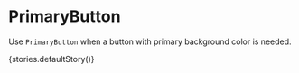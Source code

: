 


<Meta
  decorators={[withKnobs]}
  component={PrimaryButton}
  title="Buttons|PrimaryButton|PrimaryButton"
/>

# PrimaryButton

Use ``PrimaryButton`` when a button with primary background color is needed.

<Preview>
  <Story name="default">
    <div>
      {stories.defaultStory()}
    </div>
  </Story>
</Preview>

<Props of={BaseButton} />


